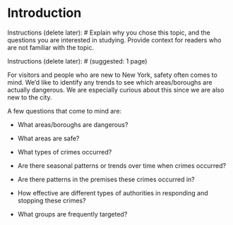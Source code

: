 # Introduction



Instructions (delete later):
# Explain why you chose this topic, and the questions you are interested in studying. Provide context for readers who are not familiar with the topic.

Instructions (delete later):
# (suggested: 1 page)



For visitors and people who are new to New York, safety often comes to mind. We'd like to identify any trends to see which areas/boroughs are actually dangerous. We are especially curious about this since we are also new to the city.

A few questions that come to mind are:

- What areas/boroughs are dangerous?

- What areas are safe?

- What types of crimes occurred?

- Are there seasonal patterns or trends over time when crimes occurred?

- Are there patterns in the premises these crimes occurred in?

- How effective are different types of authorities in responding and stopping these crimes?

- What groups are frequently targeted?
